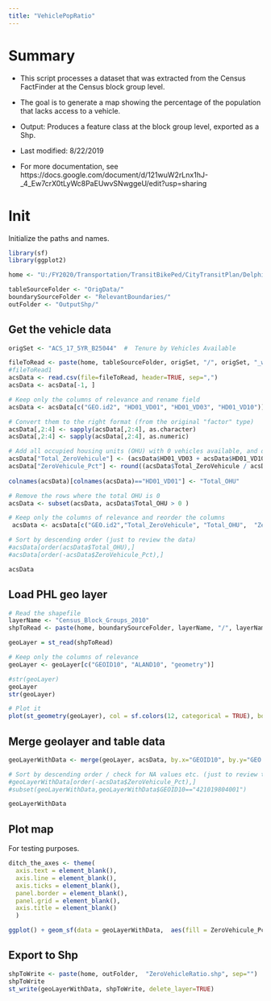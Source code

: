 ```yaml
---
title: "VehiclePopRatio"
---
```


# Summary

* This script processes a dataset that was extracted from the Census FactFinder at the Census block group level. 

* The goal is to generate a map showing the percentage of the population that lacks access to a vehicle.

* Output: Produces a feature class at the block group level, exported as a Shp.

* Last modified: 8/22/2019

* For more documentation, see https://docs.google.com/document/d/121wuW2rLnx1hJ-_4_Ew7crX0tLyWc8PaEUwvSNwggeU/edit?usp=sharing


# Init

Initialize the paths and names. 

```r

library(sf)
library(ggplot2)

home <- "U:/FY2020/Transportation/TransitBikePed/CityTransitPlan/Delphine/TransitReliance/Data/"

tableSourceFolder <- "OrigData/"
boundarySourceFolder <- "RelevantBoundaries/"
outFolder <- "OutputShp/"

```

## Get the vehicle data

```r

origSet <- "ACS_17_5YR_B25044"  #  Tenure by Vehicles Available

fileToRead <- paste(home, tableSourceFolder, origSet, "/", origSet, "_with_ann.csv", sep="")
#fileToRead1
acsData <- read.csv(file=fileToRead, header=TRUE, sep=",")
acsData <- acsData[-1, ]

# Keep only the columns of relevance and rename field
acsData <- acsData[c("GEO.id2", "HD01_VD01", "HD01_VD03", "HD01_VD10")]

# Convert them to the right format (from the original "factor" type)
acsData[,2:4] <- sapply(acsData[,2:4], as.character)
acsData[,2:4] <- sapply(acsData[,2:4], as.numeric)

# Add all occupied housing units (OHU) with 0 vehicles available, and divide by the total number of OHU
acsData["Total_ZeroVehicule"] <- (acsData$HD01_VD03 + acsData$HD01_VD10) 
acsData["ZeroVehicule_Pct"] <- round((acsData$Total_ZeroVehicule / acsData$HD01_VD01) * 100, digits = 2)
  
colnames(acsData)[colnames(acsData)=="HD01_VD01"] <- "Total_OHU"

# Remove the rows where the total OHU is 0
acsData <- subset(acsData, acsData$Total_OHU > 0 ) 

# Keep only the columns of relevance and reorder the columns
 acsData <- acsData[c("GEO.id2","Total_ZeroVehicule", "Total_OHU",  "ZeroVehicule_Pct")]

# Sort by descending order (just to review the data)
#acsData[order(acsData$Total_OHU),]
#acsData[order(-acsData$ZeroVehicule_Pct),]

acsData


```


## Load PHL geo layer

```r

# Read the shapefile
layerName <- "Census_Block_Groups_2010"
shpToRead <- paste(home, boundarySourceFolder, layerName, "/", layerName, ".shp", sep="")

geoLayer = st_read(shpToRead)

# Keep only the columns of relevance
geoLayer <- geoLayer[c("GEOID10", "ALAND10", "geometry")]

#str(geoLayer)
geoLayer
str(geoLayer)

# Plot it
plot(st_geometry(geoLayer), col = sf.colors(12, categorical = TRUE), border = 'grey', axes = TRUE)
```

## Merge geolayer and table data

```r

geoLayerWithData <- merge(geoLayer, acsData, by.x="GEOID10", by.y="GEO.id2")

# Sort by descending order / check for NA values etc. (just to review the data)
#geoLayerWithData[order(-acsData$ZeroVehicule_Pct),] 
#subset(geoLayerWithData,geoLayerWithData$GEOID10=="421019804001") 

geoLayerWithData 

```

## Plot map

For testing purposes.

```r

ditch_the_axes <- theme(
  axis.text = element_blank(),
  axis.line = element_blank(),
  axis.ticks = element_blank(),
  panel.border = element_blank(),
  panel.grid = element_blank(),
  axis.title = element_blank()
  )

ggplot() + geom_sf(data = geoLayerWithData,  aes(fill = ZeroVehicule_Pct)) + theme_bw() + ditch_the_axes + scale_fill_gradient(low="#ccccff", high="#0000e6")

```


## Export to Shp

```r

shpToWrite <- paste(home, outFolder,  "ZeroVehicleRatio.shp", sep="")
shpToWrite
st_write(geoLayerWithData, shpToWrite, delete_layer=TRUE)

```

